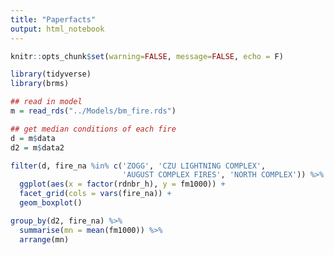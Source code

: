 ```yaml
---
title: "Paperfacts"
output: html_notebook
---
```


```r
knitr::opts_chunk$set(warning=FALSE, message=FALSE, echo = F)
```

```r
library(tidyverse)
library(brms)

## read in model
m = read_rds("../Models/bm_fire.rds")

## get median conditions of each fire
d = m$data
d2 = m$data2

filter(d, fire_na %in% c('ZOGG', 'CZU LIGHTNING COMPLEX', 
                         'AUGUST COMPLEX FIRES', 'NORTH COMPLEX')) %>% 
  ggplot(aes(x = factor(rdnbr_h), y = fm1000)) +
  facet_grid(cols = vars(fire_na)) +
  geom_boxplot()

group_by(d2, fire_na) %>% 
  summarise(mn = mean(fm1000)) %>% 
  arrange(mn)
```



